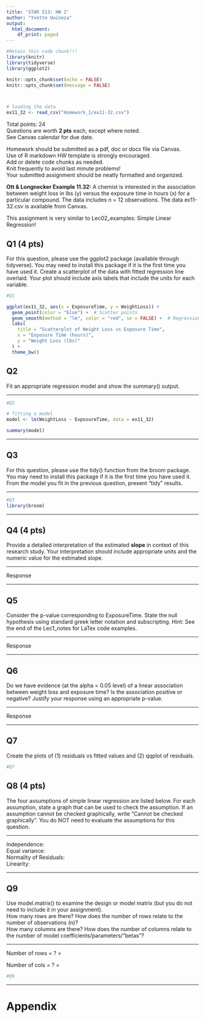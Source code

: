 ```yaml
---
title: 'STAR 513: HW 2'
author: "Yvette Uwineza"
output:
  html_document:
    df_print: paged
---
```


```r
#Retain this code chunk!!!
library(knitr)
library(tidyverse)
library(ggplot2)

knitr::opts_chunk$set(echo = FALSE)
knitr::opts_chunk$set(message = FALSE)



# loading the data
ex11_32 <- read_csv("Homework_1/ex11-32.csv")


```

Total points: 24 \
Questions are worth **2 pts** each, except where noted. \
See Canvas calendar for due date. \

Homework should be submitted as a pdf, doc or docx file via Canvas. \
Use of R markdown HW template is strongly encouraged. \
Add or delete code chunks as needed. \
Knit frequently to avoid last minute problems! \
Your submitted assignment should be neatly formatted and organized. \

**Ott & Longnecker Example 11.32:**  A chemist is interested in the association between weight loss in lbs (y) versus the exposure time in hours (x) for a particular compound. The data includes n = 12 observations. The data ex11-32.csv is available from Canvas.  

This assignment is very similar to Lec02_examples: Simple Linear Regression!

## Q1 (4 pts)

For this question, please use the ggplot2 package (available through tidyverse).  You may need to install this package if it is the first time you have used it. Create a scatterplot of the data with fitted regression line overlaid.  Your plot should include axis labels that include the units for each variable.

```r
#Q1

ggplot(ex11_32, aes(x = ExposureTime, y = WeightLoss)) +
  geom_point(color = "blue") +  # Scatter points
  geom_smooth(method = "lm", color = "red", se = FALSE) +  # Regression line
  labs(
    title = "Scatterplot of Weight Loss vs Exposure Time",
    x = "Exposure Time (hours)",
    y = "Weight Loss (lbs)"
  ) +
  theme_bw()

```

## Q2 

Fit an appropriate regression model and show the summary() output.

*****
```r
#Q2

# fitting a model
model <- lm(WeightLoss ~ ExposureTime, data = ex11_32)

summary(model)


```
*****

## Q3 

For this question, please use the tidy() function from the broom package. You may need to install this package if it is the first time you have used it.  From the model you fit in the previous question, present "tidy" results. 

*****
```r
#Q3
library(broom)

```
*****

## Q4 (4 pts)

Provide a detailed interpretation of the estimated **slope** in context of this research study.  Your interpretation should include appropriate units and the numeric value for the estimated slope.  

*****
Response

*****

## Q5

Consider the p-value corresponding to ExposureTime.  State the null hypothesis using standard greek letter notation and subscripting.  Hint: See the end of the Lec1_notes for LaTex code examples.

*****
Response

*****


## Q6 

Do we have evidence (at the alpha = 0.05 level) of a linear association between weight loss and exposure time? Is the association positive or negative? Justify your response using an appropriate p-value.  

*****
Response

*****

## Q7

Create the plots of (1) residuals vs fitted values and (2) qqplot of residuals. 

```r
#Q7 

```

## Q8 (4 pts) 

The four assumptions of simple linear regression are listed below.  For each assumption, state a graph that can be used to check the assumption.  If an assumption cannot be checked graphically, write "Cannot be checked graphically".  You do NOT need to evaluate the assumptions for this question.  

*****
Independence:  \
Equal variance: \
Normality of Residuals: \
Linearity:  \

*****

## Q9

Use model.matrix() to examine the design or model matrix (but you do not need to
include it in your assignment). \
How many rows are there? How does the number of rows relate to the number of observations (n)? \
How many columns are there? How does the number of columns relate to the number of model coefficients/parameters/”betas”? \

*****
Number of rows = ? = 

Number of cols = ? =   

```r
#Q9

```

*****


# Appendix
```r
```